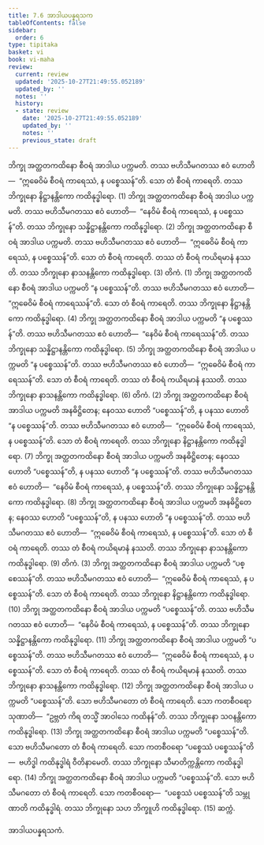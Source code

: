 ```yaml
---
title: 7.6 အာဒါယပန္နရသက
tableOfContents: false
sidebar:
  order: 6
type: tipitaka
basket: vi
book: vi-maha
review:
  current: review
  updated: '2025-10-27T21:49:55.052189'
  updated_by: ''
  notes: ''
  history:
  - state: review
    date: '2025-10-27T21:49:55.052189'
    updated_by: ''
    notes: ''
    previous_state: draft
---
```



<ReviewStatus review={frontmatter.review} showDetails={true} />

<HypothesisAnnotation frontmatter={frontmatter} />

<DynamicBreadcrumb />

<Division number="315" book="vi-maha" e="ch" v="3" p="357">

<Paragraph number="1427" book="vi-maha">
ဘိက္ခု အတ္ထတကထိနော စီဝရံ အာဒါယ ပက္ကမတိ. တဿ ဗဟိသီမဂတဿ ဧဝံ ဟောတိ—  “ဣဓေဝိမံ စီဝရံ ကာရေဿံ, န ပစ္စေဿန်”တိ. သော တံ စီဝရံ ကာရေတိ. တဿ ဘိက္ခုနော နိဋ္ဌာနန္တိကော ကထိနုဒ္ဓါရော. (1)
</Paragraph>

<Paragraph number="1428" book="vi-maha">
ဘိက္ခု အတ္ထတကထိနော စီဝရံ အာဒါယ ပက္ကမတိ. တဿ ဗဟိသီမဂတဿ ဧဝံ ဟောတိ—  “နေဝိမံ စီဝရံ ကာရေဿံ, န ပစ္စေဿန်”တိ. တဿ ဘိက္ခုနော သန္နိဋ္ဌာနန္တိကော ကထိနုဒ္ဓါရော. (2)
</Paragraph>

<Paragraph number="1429" book="vi-maha">
ဘိက္ခု အတ္ထတကထိနော စီဝရံ အာဒါယ ပက္ကမတိ. တဿ ဗဟိသီမဂတဿ ဧဝံ ဟောတိ—  “ဣဓေဝိမံ စီဝရံ ကာရေဿံ, န ပစ္စေဿန်”တိ. သော တံ စီဝရံ ကာရေတိ. တဿ တံ စီဝရံ ကယိရမာနံ နဿတိ. တဿ ဘိက္ခုနော နာသနန္တိကော ကထိနုဒ္ဓါရော. (3)

</Paragraph>
</Division>

<Paragraph number="1430" type="center" book="vi-maha">
တိကံ. (1)


</Paragraph>

<Paragraph number="1431" book="vi-maha">
ဘိက္ခု အတ္ထတကထိနော စီဝရံ အာဒါယ ပက္ကမတိ “န ပစ္စေဿန်”တိ. တဿ ဗဟိသီမဂတဿ ဧဝံ ဟောတိ—  “ဣဓေဝိမံ စီဝရံ ကာရေဿန်”တိ. သော တံ စီဝရံ ကာရေတိ. တဿ ဘိက္ခုနော နိဋ္ဌာနန္တိကော ကထိနုဒ္ဓါရော. (4)
</Paragraph>

<Paragraph number="1432" book="vi-maha">
ဘိက္ခု အတ္ထတကထိနော စီဝရံ အာဒါယ ပက္ကမတိ “န ပစ္စေဿန်”တိ. တဿ ဗဟိသီမဂတဿ ဧဝံ ဟောတိ—  “နေဝိမံ စီဝရံ ကာရေဿန်”တိ. တဿ ဘိက္ခုနော သန္နိဋ္ဌာနန္တိကော ကထိနုဒ္ဓါရော. (5)
</Paragraph>

<Paragraph number="1433" book="vi-maha">
ဘိက္ခု အတ္ထတကထိနော စီဝရံ အာဒါယ ပက္ကမတိ “န ပစ္စေဿန်”တိ. တဿ ဗဟိသီမဂတဿ ဧဝံ ဟောတိ—  “ဣဓေဝိမံ စီဝရံ ကာရေဿန်”တိ. သော တံ စီဝရံ ကာရေတိ. တဿ တံ စီဝရံ ကယိရမာနံ နဿတိ. တဿ ဘိက္ခုနော နာသနန္တိကော ကထိနုဒ္ဓါရော. (6)

</Paragraph>

<Paragraph number="1434" type="center" book="vi-maha">
တိကံ. (2)


</Paragraph>

<Paragraph number="1435" book="vi-maha">
ဘိက္ခု အတ္ထတကထိနော စီဝရံ အာဒါယ ပက္ကမတိ အနဓိဋ္ဌိတေန; နေဝဿ ဟောတိ “ပစ္စေဿန်”တိ, န ပနဿ ဟောတိ “န ပစ္စေဿန်”တိ. တဿ ဗဟိသီမဂတဿ ဧဝံ ဟောတိ—  “ဣဓေဝိမံ စီဝရံ ကာရေဿံ, န ပစ္စေဿန်”တိ. သော တံ စီဝရံ ကာရေတိ. တဿ ဘိက္ခုနော နိဋ္ဌာနန္တိကော ကထိနုဒ္ဓါရော. (7)
</Paragraph>

<Paragraph number="1436" book="vi-maha">
ဘိက္ခု အတ္ထတကထိနော စီဝရံ အာဒါယ ပက္ကမတိ အနဓိဋ္ဌိတေန; နေဝဿ ဟောတိ “ပစ္စေဿန်”တိ, န ပနဿ ဟောတိ “န ပစ္စေဿန်”တိ. တဿ ဗဟိသီမဂတဿ ဧဝံ ဟောတိ—  “နေဝိမံ စီဝရံ ကာရေဿံ, န ပစ္စေဿန်”တိ. တဿ ဘိက္ခုနော သန္နိဋ္ဌာနန္တိကော ကထိနုဒ္ဓါရော. (8)
</Paragraph>

<Paragraph number="1437" book="vi-maha">
ဘိက္ခု အတ္ထတကထိနော စီဝရံ အာဒါယ ပက္ကမတိ အနဓိဋ္ဌိတေန; နေဝဿ ဟောတိ “ပစ္စေဿန်”တိ, န ပနဿ ဟောတိ “န ပစ္စေဿန်”တိ. တဿ ဗဟိသီမဂတဿ ဧဝံ ဟောတိ—  “ဣဓေဝိမံ စီဝရံ ကာရေဿံ, န ပစ္စေဿန်”တိ. သော တံ စီဝရံ ကာရေတိ. တဿ တံ စီဝရံ ကယိရမာနံ နဿတိ. တဿ ဘိက္ခုနော နာသနန္တိကော ကထိနုဒ္ဓါရော. (9)

</Paragraph>

<Paragraph number="1438" type="center" book="vi-maha">
တိကံ. (3)


</Paragraph>

<Paragraph number="1439" book="vi-maha">
ဘိက္ခု အတ္ထတကထိနော စီဝရံ အာဒါယ ပက္ကမတိ “ပစ္စေဿန်”တိ. တဿ ဗဟိသီမဂတဿ ဧဝံ ဟောတိ—  “ဣဓေဝိမံ စီဝရံ ကာရေဿံ, န ပစ္စေဿန်”တိ. သော တံ စီဝရံ ကာရေတိ. တဿ ဘိက္ခုနော နိဋ္ဌာနန္တိကော ကထိနုဒ္ဓါရော. (10)
</Paragraph>

<Paragraph number="1440" book="vi-maha">
ဘိက္ခု အတ္ထတကထိနော စီဝရံ အာဒါယ ပက္ကမတိ “ပစ္စေဿန်”တိ. တဿ ဗဟိသီမဂတဿ ဧဝံ ဟောတိ—  “နေဝိမံ စီဝရံ ကာရေဿံ, န ပစ္စေဿန်”တိ. တဿ ဘိက္ခုနော သန္နိဋ္ဌာနန္တိကော ကထိနုဒ္ဓါရော. (11)
</Paragraph>

<Paragraph number="1441" book="vi-maha">
ဘိက္ခု အတ္ထတကထိနော စီဝရံ အာဒါယ ပက္ကမတိ “ပစ္စေဿန်”တိ. တဿ ဗဟိသီမဂတဿ ဧဝံ ဟောတိ—  “ဣဓေဝိမံ စီဝရံ ကာရေဿံ, န ပစ္စေဿန်”တိ. သော တံ စီဝရံ ကာရေတိ. တဿ တံ စီဝရံ ကယိရမာနံ နဿတိ. တဿ ဘိက္ခုနော နာသနန္တိကော ကထိနုဒ္ဓါရော. (12)
</Paragraph>

<Paragraph number="1442" book="vi-maha">
ဘိက္ခု အတ္ထတကထိနော စီဝရံ အာဒါယ ပက္ကမတိ “ပစ္စေဿန်”တိ. သော ဗဟိသီမဂတော တံ စီဝရံ ကာရေတိ. သော ကတစီဝရော သုဏာတိ—  “ဥဗ္ဘတံ ကိရ တသ္မိံ အာဝါသေ ကထိနန်”တိ. တဿ ဘိက္ခုနော သဝနန္တိကော ကထိနုဒ္ဓါရော. (13)
</Paragraph>

<Paragraph number="1443" book="vi-maha">
ဘိက္ခု အတ္ထတကထိနော စီဝရံ အာဒါယ ပက္ကမတိ “ပစ္စေဿန်”တိ. သော ဗဟိသီမဂတော တံ စီဝရံ ကာရေတိ. သော ကတစီဝရော “ပစ္စေဿံ ပစ္စေဿန်”တိ—  ဗဟိဒ္ဓါ ကထိနုဒ္ဓါရံ ဝီတိနာမေတိ. တဿ ဘိက္ခုနော သီမာတိက္ကန္တိကော ကထိနုဒ္ဓါရော. (14)
</Paragraph>

<Paragraph number="1444" book="vi-maha">
ဘိက္ခု အတ္ထတကထိနော စီဝရံ အာဒါယ ပက္ကမတိ “ပစ္စေဿန်”တိ. သော ဗဟိသီမဂတော တံ စီဝရံ ကာရေတိ. သော ကတစီဝရော—  “ပစ္စေဿံ ပစ္စေဿန်”တိ သမ္ဘုဏာတိ ကထိနုဒ္ဓါရံ. တဿ ဘိက္ခုနော သဟ ဘိက္ခူဟိ ကထိနုဒ္ဓါရော. (15)

</Paragraph>

<Paragraph number="1445" type="center" book="vi-maha">
ဆက္ကံ.

  
အာဒါယပန္နရသကံ.
</Paragraph>